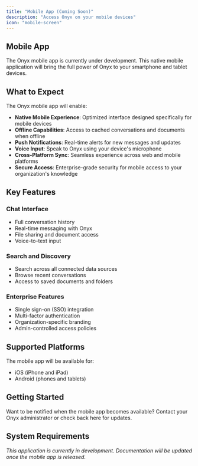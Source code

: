 ```yaml
---
title: "Mobile App (Coming Soon)"
description: "Access Onyx on your mobile devices"
icon: "mobile-screen"
---
```


## Mobile App

The Onyx mobile app is currently under development. This native mobile application will bring the full power of Onyx to your smartphone and tablet devices.

## What to Expect

The Onyx mobile app will enable:

- **Native Mobile Experience**: Optimized interface designed specifically for mobile devices
- **Offline Capabilities**: Access to cached conversations and documents when offline
- **Push Notifications**: Real-time alerts for new messages and updates
- **Voice Input**: Speak to Onyx using your device's microphone
- **Cross-Platform Sync**: Seamless experience across web and mobile platforms
- **Secure Access**: Enterprise-grade security for mobile access to your organization's knowledge

## Key Features

### **Chat Interface**
- Full conversation history
- Real-time messaging with Onyx
- File sharing and document access
- Voice-to-text input

### **Search and Discovery**
- Search across all connected data sources
- Browse recent conversations
- Access to saved documents and folders

### **Enterprise Features**
- Single sign-on (SSO) integration
- Multi-factor authentication
- Organization-specific branding
- Admin-controlled access policies

## Supported Platforms

The mobile app will be available for:
- iOS (iPhone and iPad)
- Android (phones and tablets)

## Getting Started

Want to be notified when the mobile app becomes available? Contact your Onyx administrator or check back here for updates.

## System Requirements

*This application is currently in development. Documentation will be updated once the mobile app is released.* 